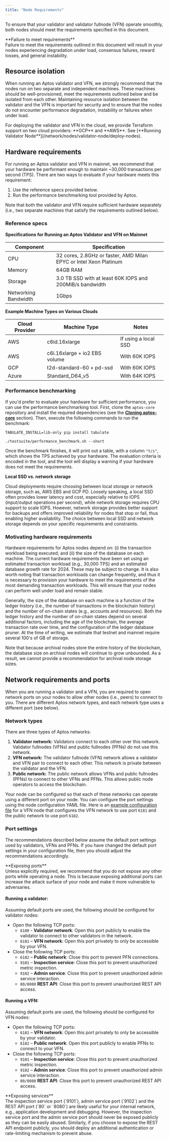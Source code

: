 ```yaml
---
title: "Node Requirements"
---
```



To ensure that your validator and validator fullnode (VFN) operate smoothly, both nodes should meet the
requirements specified in this document.

<Aside type="caution">
  **Failure to meet requirements**<br />
  Failure to meet the requirements outlined in this document will result in your nodes experiencing degradation under load,
  consensus failures, reward losses, and general instability.
</Aside>

## Resource isolation

When running an Aptos validator and VFN, we strongly recommend that the nodes run on two separate and
independent machines. These machines should be well-provisioned, meet the requirements outlined below and
be isolated from each other. Maintaining resource isolation between the validator and the VFN is important
for security and to ensure that the nodes do not encounter performance degradation, instability or failures when
under load.

<Aside type="note">
  For deploying the validator and VFN in the cloud, we provide Terraform support on two cloud providers: **GCP** and **AWS**.
  See [**Running Validator Node**](/network/nodes/validator-node/deploy-nodes).
</Aside>

## Hardware requirements

For running an Aptos validator and VFN in mainnet, we recommend that your hardware be performant enough to maintain
\~30,000 transactions per second (TPS). There are two ways to evaluate if your hardware meets this requirement:

1. Use the reference specs provided below.
2. Run the performance benchmarking tool provided by Aptos.

Note that both the validator and VFN require sufficient hardware separately (i.e., two separate machines that
satisfy the requirements outlined below).

### Reference specs

**Specifications for Running an Aptos Validator and VFN on Mainnet**

| Component            | Specification                                                     |
| -------------------- | ----------------------------------------------------------------- |
| CPU                  | 32 cores, 2.8GHz or faster, AMD Milan EPYC or Intel Xeon Platinum |
| Memory               | 64GB RAM                                                          |
| Storage              | 3.0 TB SSD with at least 60K IOPS and 200MiB/s bandwidth          |
| Networking Bandwidth | 1Gbps                                                             |

**Example Machine Types on Various Clouds**

| Cloud Provider | Machine Type                  | Notes                |
| -------------- | ----------------------------- | -------------------- |
| AWS            | c6id.16xlarge                 | If using a local SSD |
| AWS            | c6i.16xlarge + io2 EBS volume | With 60K IOPS        |
| GCP            | t2d-standard-60 + pd-ssd      | With 60K IOPS        |
| Azure          | Standard\_D64\_v5               | With 64K IOPS        |

### Performance benchmarking

If you'd prefer to evaluate your hardware for sufficient performance, you can use the performance benchmarking
tool. First, clone the `aptos-core` repository and install the required dependencies (see the
[**Cloning aptos-core**](/network/nodes/building-from-source.mdx#clone-the-aptos-core-repo) section).
Then, execute the following commands to run the benchmark:

```shellscript filename="Terminal"
TABULATE_INSTALL=lib-only pip install tabulate

./testsuite/performance_benchmark.sh --short
```

Once the benchmark finishes, it will print out a table, with a column `"t/s"`, which shows the TPS achieved by your
hardware. The evaluation criteria is encoded in the tool, and the tool will display a warning if your hardware does
not meet the requirements.

**Local SSD vs. network storage**

Cloud deployments require choosing between local storage or network storage, such as, AWS EBS and GCP PD.
Loosely speaking, a local SSD often provides lower latency and cost, especially relative to IOPS (input/output
operations per second), while network storage requires CPU support to scale IOPS. However, network
storage provides better support for backups and offers improved reliability for nodes that stop or fail, thus enabling
higher availability. The choice between local SSD and network storage depends on your specific requirements and
constraints.

### Motivating hardware requirements

Hardware requirements for Aptos nodes depend on: (i) the transaction workload being executed; and (ii) the size of the
database on each machine. The current hardware requirements have been set using an estimated transaction workload
(e.g., 30,000 TPS) and an estimated database growth rate for 2024. These may be subject to change. It is also worth
noting that transaction workloads can change frequently, and thus it is necessary to provision your hardware to meet the
requirements of the most demanding transaction workloads. This will ensure that your nodes can perform well under
load and remain stable.

Generally, the size of the database on each machine is a function of the ledger history (i.e., the number
of transactions in the blockchain history) and the number of on-chain states (e.g., accounts and resources).
Both the ledger history and the number of on-chain states depend on several additional factors, including the age
of the blockchain, the average transaction rate over time, and the configuration of the ledger database pruner.
At the time of writing, we estimate that testnet and mainnet require several 100's of GB of storage.

Note that because archival nodes store the entire history of the blockchain, the database size on archival nodes will
continue to grow unbounded. As a result, we cannot provide a recommendation for archival node storage sizes.

## Network requirements and ports

When you are running a validator and a VFN, you are required to open network ports on your nodes to allow other
nodes (i.e., peers) to connect to you. There are different Aptos network types, and each network type uses a different port (see below).

### Network types

There are three types of Aptos networks:

1. **Validator network:** Validators connect to each other over this network. Validator fullnodes (VFNs) and public fullnodes (PFNs) do not use this network.
2. **VFN network:** The validator fullnode (VFN) network allows a validator and VFN pair to connect to each other. This network is private between the validator and the VFN.
3. **Public network:** The public network allows VFNs and public fullnodes (PFNs) to connect to other VFNs and PFNs. This allows public node operators to access the blockchain.

Your node can be configured so that each of these networks can operate using a different port on your node. You can configure
the port settings using the node configuration YAML file. Here is an [example
configuration file](https://github.com/aptos-labs/aptos-core/blob/4ce85456853c7b19b0a751fb645abd2971cc4c0c/docker/compose/aptos-node/fullnode.yaml#L10) for a VFN node
that configures the VFN network to use port `6181` and the public network to use port `6182`.

### Port settings

The recommendations described below assume the default port settings used by validators, VFNs and PFNs. If you have
changed the default port settings in your configuration file, then you should adjust the recommendations accordingly.

<Aside type="caution">
  **Exposing ports**<br />
  Unless explicitly required, we recommend that you do not expose any other ports while operating a node. This is because
  exposing additional ports can increase the attack surface of your node and make it more vulnerable to adversaries.
</Aside>

#### Running a validator:

Assuming default ports are used, the following should be configured for validator nodes:

- Open the following TCP ports:
  - `6180` - **Validator network**: Open this port publicly to enable the validator to connect to other validators in the network.
  - `6181` – **VFN network**: Open this port privately to only be accessible by your VFN.
- Close the following TCP ports:
  - `6182` – **Public network**: Close this port to prevent PFN connections.
  - `9101` – **Inspection service**: Close this port to prevent unauthorized metric inspection.
  - `9102` – **Admin service**: Close this port to prevent unauthorized admin service interaction.
  - `80/8080` **REST API**: Close this port to prevent unauthorized REST API access.

#### Running a VFN:

Assuming default ports are used, the following should be configured for VFN nodes:

- Open the following TCP ports:
  - `6181` – **VFN network**: Open this port privately to only be accessible by your validator.
  - `6182` – **Public network**: Open this port publicly to enable PFNs to connect to your VFN.
- Close the following TCP ports:
  - `9101` – **Inspection service**: Close this port to prevent unauthorized metric inspection.
  - `9102` – **Admin service**: Close this port to prevent unauthorized admin service interaction.
  - `80/8080` **REST API**: Close this port to prevent unauthorized REST API access.

<Aside type="caution">
  **Exposing services**<br />
  The inspection service port (`9101`), admin service port (`9102`) and the REST API port (`80` or `8080`)
  are likely useful for your internal network, e.g., application development and debugging. However, the inspection service
  port and the admin service port should never be exposed publicly as they can be easily abused. Similarly, if you choose
  to expose the REST API endpoint publicly, you should deploy an additional authentication or rate-limiting mechanism to
  prevent abuse.
</Aside>
